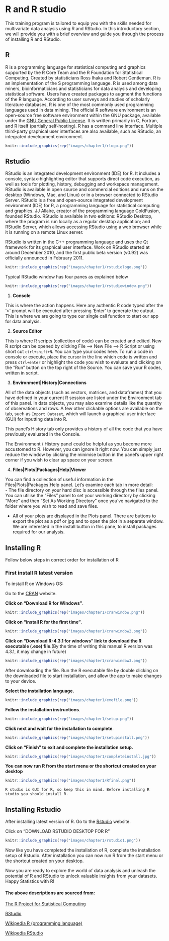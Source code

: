 # R and R studio  

This training program is tailored to equip you with the skills needed for multivariate data analysis using R and RStudio. In this introductory section, we will provide you with a brief overview and guide you through the process of installing R and RStudio.  


## R  
R is a programming language for statistical computing and graphics supported by the R Core Team and the R Foundation for Statistical Computing. Created by statisticians Ross Ihaka and Robert Gentleman. R is an implementation of the S programming language. R is used among data miners, bioinformaticians and statisticians for data analysis and developing statistical software. Users have created packages to augment the functions of the R language.
According to user surveys and studies of scholarly literature databases, R is one of the most commonly used programming languages used in data mining. The official R software environment is an open-source free software environment within the GNU package, available under the [GNU General Public License](https://www.gnu.org/licenses/gpl-3.0.en.html). It is written primarily in C, Fortran, and R itself (partially self-hosting). R has a command line interface. Multiple third-party graphical user interfaces are also available, such as RStudio, an integrated development environment.  

```{r rlogo, echo=FALSE,fig.cap='R logo',out.width="30%", fig.align='center'}
knitr::include_graphics(rep("images/chapter1/rlogo.png"))
```

## Rstudio  
RStudio is an integrated development environment (IDE) for R. It includes a console, syntax-highlighting editor that supports direct code execution, as well as tools for plotting, history, debugging and workspace management. RStudio is available in open source and commercial editions and runs on the desktop (Windows, Mac, and Linux) or in a browser connected to RStudio Server. RStudio is a free and open-source integrated development environment (IDE) for R, a programming language for statistical computing and graphics. JJ Allaire, creator of the programming language ColdFusion, founded RStudio. RStudio is available in two editions: RStudio Desktop, where the program is run locally as a regular desktop application; and RStudio Server, which allows accessing RStudio using a web browser while it is running on a remote Linux server.  

RStudio is written in the C++ programming language and uses the Qt framework for its graphical user interface. Work on RStudio started at around December 2010, and the first public beta version (v0.92) was officially announced in February 2011.  

```{r rstudio1, echo=FALSE,fig.cap='R studio logo',out.width="30%", fig.align='center'}
knitr::include_graphics(rep("images/chapter1/rstudiologo.png"))
```

Typical RStudio window has four panes as explained below  

```{r rstudio2, echo=FALSE,fig.cap='R studio window',out.width="80%", fig.align='center'}
knitr::include_graphics(rep("images/chapter1/rstudiowindow.png"))
```

1. **Console**

This is where the action happens. Here any authentic R code typed after the ‘>’ prompt will be executed after pressing ‘Enter’ to generate the output. This is where we are going to type our single call function to start our app for data analysis.  

2. **Source Editor**

This is where R scripts (collection of code) can be created and edited. New R script can be opened by clicking File --> New File --> R Script or using short cut `ctrl+shift+N`. You can type your codes here. To run a code in console or execute, place the cursor in the line which code is written and press `ctrl+enter` or highlight the code you wish to evaluate and clicking on the “Run” button on the top right of the Source. You can save your R codes, written in script.   

3. **Environment|History|Connections**

All of the data objects (such as vectors, matrices, and dataframes) that you have defined in your current R session are listed under the Environment tab of this panel. In data objects, you may also examine details like the quantity of observations and rows. A few other clickable options are available on the tab, such as `Import Dataset`, which will launch a graphical user interface (GUI) for inputting data into R.  

This panel's History tab only provides a history of all the code that you have previously evaluated in the Console.  

The Environment / History panel could be helpful as you become more accustomed to R. However, you can ignore it right now. You can simply just reduce the window by clicking the minimise button in the panel's upper right corner if you wish to clear up space on your screen. 

4. **Files|Plots|Packages|Help|Viewer**  

You can find a collection of useful information in the Files|Plots|Packages|Help panel. Let's examine each tab in more detail:  
- The file directory on your hard disc is accessible through the files panel. You can utilise the "Files" panel to set your working directory by clicking "More" and then "Set As Working Directory" once you've navigated to the folder where you wish to read and save files.  

- All of your plots are displayed in the Plots panel. There are buttons to export the plot as a pdf or jpg and to open the plot in a separate window.  
We are interested in the install button in this pane, to install packages required for our analysis.

## Installing R
Follow below steps in correct order for installation of R
 
### First install R latest version  

To install R on Windows OS:  

Go to the [CRAN](https://cran.r-project.org/) website.

**Click on "Download R for Windows"**.  
```{r crandown, echo=FALSE,fig.cap= "",out.width="70%", fig.align='center'}
knitr::include_graphics(rep("images/chapter1/cranwindow.png"))
```  

**Click on "install R for the first time"**.
```{r crandown2, echo=FALSE,fig.cap= "",out.width="70%", fig.align='center'}
knitr::include_graphics(rep("images/chapter1/cranwindow2.png"))
```  

**Click on "Download R-4.3.1 for windows" link to download the R executable (.exe) file**.(By the time of writing this manual R version was 4.3.1, it may change in future)  
```{r crandown3, echo=FALSE,fig.cap= "",out.width="70%", fig.align='center'}
knitr::include_graphics(rep("images/chapter1/cranwindow3.png"))
``` 

After downloading the file. Run the R executable file by double clicking on the downloaded file to start installation, and allow the app to make changes to your device.  

**Select the installation language.**  
```{r crandown4, echo=FALSE,fig.cap= "",out.width="50%", fig.align='center'}
knitr::include_graphics(rep("images/chapter1/exefile.png"))
```  

**Follow the installation instructions**.  
```{r crandown5, echo=FALSE,fig.cap= "",out.width="50%", fig.align='center'}
knitr::include_graphics(rep("images/chapter1/setup.png"))
```  
**Click next and wait for the installation to complete**.  
```{r crandown6, echo=FALSE,fig.cap= "",out.width="70%", fig.align='center'}
knitr::include_graphics(rep("images/chapter1/setupinstall.png"))
```
**Click on "Finish" to exit and complete the installation setup.**  
```{r crandown7, echo=FALSE,fig.cap= "",out.width="70%", fig.align='center'}
knitr::include_graphics(rep("images/chapter1/completeinstall.jpg"))
```
**You can now run R from the start menu or the shortcut created on your desktop**  

```{r crandown8, echo=FALSE,fig.cap= "",out.width="70%", fig.align='center'}
knitr::include_graphics(rep("images/chapter1/Rfinal.png"))
```

```{block2 items, type='rmdnote'}
R studio is GUI for R, so keep this in mind. Before installing R studio you should install R.   
```  

## Installing Rstudio
After installing latest version of R. Go to the [Rstudio](https://posit.co/download/rstudio-desktop/) website.  

Click on "DOWNLOAD RSTUDIO DESKTOP FOR R"  
```{r rinsatll, echo=FALSE,fig.cap= FALSE,out.width="50%", fig.align='center'}
knitr::include_graphics(rep("images/chapter1/rstudio1.png"))
``` 

Now like you have completed the installation of R, complete the installation setup of Rstudio. After installation you can now run R from the start menu or the shortcut created on your desktop.   

Now you are ready to explore the world of data analysis and unleash the potential of R and RStudio to unlock valuable insights from your datasets. Happy Statistics with R!  


#### The above descriptions are sourced from: {-}

[The R Project for Statistical Computing](https://www.r-project.org/)

[RStudio](https://www.rstudio.com/)

[Wikipedia R (programming language)](https://en.wikipedia.org/wiki/R_(programming_language))

[Wikipedia RStudio](https://en.wikipedia.org/wiki/RStudio)  
